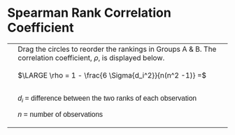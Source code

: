 # Spearman Rank Correlation Coefficient

<style>
  h2, h3, p, text {
    font-family: sans-serif;
    text-anchor: middle;
  }

  .rank {
    fill: white;
    font-weight: bold;
    dominant-baseline: central;  /* https://stackoverflow.com/questions/12250403/vertical-alignment-of-text-element-in-svg */
  }
  
  #rho {
    font-family: serif;
    font-size: 18pt;
  }
</style>

<table>
  <td>
    <div id="spearman">
  </td>
  <td>
  Drag the circles to reorder the rankings in Groups A & B. The correlation coefficient, $\rho$, is displayed below.
  <br>
  <br>
$\LARGE \rho = 1 - \frac{6 \Sigma{d_i^2}}{n(n^2 -1)} =$
    <h4 id="rho"></h4>
    

$d_{i}$	=	difference between the two ranks of each observation 
    
$n$	=	number of observations
    
  </td>
</table>  

<script src="https://d3js.org/d3.v7.min.js"></script>
<script src="scripts/spearman.js"></script>


